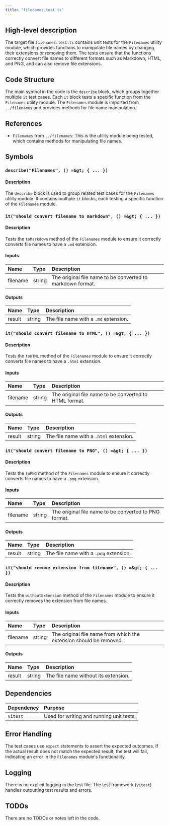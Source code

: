 ```yaml
---
title: "filenames.test.ts"
---
```


## High-level description

The target file `filenames.test.ts` contains unit tests for the `Filenames` utility module, which provides functions to manipulate file names by changing their extensions or removing them. The tests ensure that the functions correctly convert file names to different formats such as Markdown, HTML, and PNG, and can also remove file extensions.

## Code Structure

The main symbol in the code is the `describe` block, which groups together multiple `it` test cases. Each `it` block tests a specific function from the `Filenames` utility module. The `Filenames` module is imported from `../filenames` and provides methods for file name manipulation.

## References

- `Filenames` from `../filenames`: This is the utility module being tested, which contains methods for manipulating file names.

## Symbols

### `describe("Filenames", () =&gt; { ... })`
#### Description
The `describe` block is used to group related test cases for the `Filenames` utility module. It contains multiple `it` blocks, each testing a specific function of the `Filenames` module.

### `it("should convert filename to markdown", () =&gt; { ... })`
#### Description
Tests the `toMarkdown` method of the `Filenames` module to ensure it correctly converts file names to have a `.md` extension.

#### Inputs
| Name | Type | Description |
|:-----|:-----|:------------|
| filename | string | The original file name to be converted to markdown format. |

#### Outputs
| Name | Type | Description |
|:-----|:-----|:------------|
| result | string | The file name with a `.md` extension. |

### `it("should convert filename to HTML", () =&gt; { ... })`
#### Description
Tests the `toHTML` method of the `Filenames` module to ensure it correctly converts file names to have a `.html` extension.

#### Inputs
| Name | Type | Description |
|:-----|:-----|:------------|
| filename | string | The original file name to be converted to HTML format. |

#### Outputs
| Name | Type | Description |
|:-----|:-----|:------------|
| result | string | The file name with a `.html` extension. |

### `it("should convert filename to PNG", () =&gt; { ... })`
#### Description
Tests the `toPNG` method of the `Filenames` module to ensure it correctly converts file names to have a `.png` extension.

#### Inputs
| Name | Type | Description |
|:-----|:-----|:------------|
| filename | string | The original file name to be converted to PNG format. |

#### Outputs
| Name | Type | Description |
|:-----|:-----|:------------|
| result | string | The file name with a `.png` extension. |

### `it("should remove extension from filename", () =&gt; { ... })`
#### Description
Tests the `withoutExtension` method of the `Filenames` module to ensure it correctly removes the extension from file names.

#### Inputs
| Name | Type | Description |
|:-----|:-----|:------------|
| filename | string | The original file name from which the extension should be removed. |

#### Outputs
| Name | Type | Description |
|:-----|:-----|:------------|
| result | string | The file name without its extension. |

## Dependencies

| Dependency | Purpose |
|:-----------|:--------|
| `vitest` | Used for writing and running unit tests. |

## Error Handling

The test cases use `expect` statements to assert the expected outcomes. If the actual result does not match the expected result, the test will fail, indicating an error in the `Filenames` module's functionality.

## Logging

There is no explicit logging in the test file. The test framework (`vitest`) handles outputting test results and errors.

## TODOs

There are no TODOs or notes left in the code.
